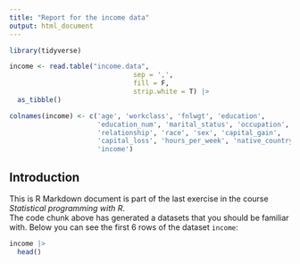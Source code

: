 ```yaml
---
title: "Report for the income data"
output: html_document
---
```


```r
library(tidyverse)

income <- read.table("income.data", 
                               sep = ',', 
                               fill = F, 
                               strip.white = T) |> 
  as_tibble()

colnames(income) <- c('age', 'workclass', 'fnlwgt', 'education',
                      'education_num', 'marital_status', 'occupation',
                      'relationship', 'race', 'sex', 'capital_gain',
                      'capital_loss', 'hours_per_week', 'native_country',
                      'income')

```

## Introduction

This is R Markdown document is part of the last exercise in the course *Statistical programming with R*.  
The code chunk above has generated a datasets that you should be familiar with. Below you can see the first 6 rows of the dataset `income`:

```r
income |> 
  head()
```
